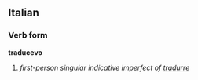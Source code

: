 ==Italian==
===Verb form===
'''traducevo'''

# ''first-person singular indicative imperfect of [[tradurre]]''